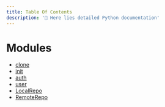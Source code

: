```yaml
---
title: Table Of Contents
description: '🐍 Here lies detailed Python documentation'
---
```


# Modules

* [clone](/python-api/clone)
* [init](/python-api/init)
* [auth](/python-api/auth)
* [user](/python-api/user)
* [LocalRepo](/python-api/local_repo)
* [RemoteRepo](/python-api/remote_repo)